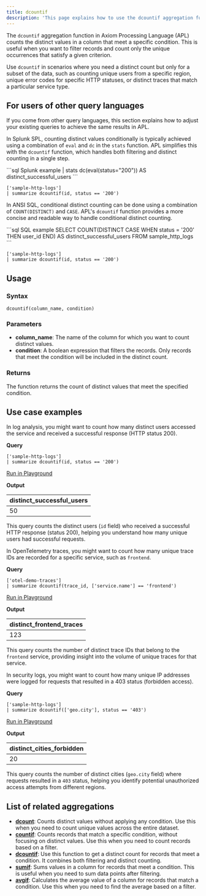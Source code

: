 ```yaml
---
title: dcountif
description: 'This page explains how to use the dcountif aggregation function in APL.'
---
```


The `dcountif` aggregation function in Axiom Processing Language (APL) counts the distinct values in a column that meet a specific condition. This is useful when you want to filter records and count only the unique occurrences that satisfy a given criterion. 

Use `dcountif` in scenarios where you need a distinct count but only for a subset of the data, such as counting unique users from a specific region, unique error codes for specific HTTP statuses, or distinct traces that match a particular service type.

## For users of other query languages

If you come from other query languages, this section explains how to adjust your existing queries to achieve the same results in APL.

<AccordionGroup>
<Accordion title="Splunk SPL users">

In Splunk SPL, counting distinct values conditionally is typically achieved using a combination of `eval` and `dc` in the `stats` function. APL simplifies this with the `dcountif` function, which handles both filtering and distinct counting in a single step.

<CodeGroup>
```sql Splunk example
| stats dc(eval(status="200")) AS distinct_successful_users
```

```kusto APL equivalent
['sample-http-logs']
| summarize dcountif(id, status == '200')
```
</CodeGroup>

</Accordion>

<Accordion title="ANSI SQL users">

In ANSI SQL, conditional distinct counting can be done using a combination of `COUNT(DISTINCT)` and `CASE`. APL's `dcountif` function provides a more concise and readable way to handle conditional distinct counting.

<CodeGroup>
```sql SQL example
SELECT COUNT(DISTINCT CASE WHEN status = '200' THEN user_id END) AS distinct_successful_users
FROM sample_http_logs
```

```kusto APL equivalent
['sample-http-logs']
| summarize dcountif(id, status == '200')
```
</CodeGroup>

</Accordion>
</AccordionGroup>

## Usage

### Syntax

```kusto
dcountif(column_name, condition)
```

### Parameters

- **column_name**: The name of the column for which you want to count distinct values.
- **condition**: A boolean expression that filters the records. Only records that meet the condition will be included in the distinct count.

### Returns

The function returns the count of distinct values that meet the specified condition.

## Use case examples

<Tabs>

<Tab title="Log analysis">

In log analysis, you might want to count how many distinct users accessed the service and received a successful response (HTTP status 200).

**Query**

```kusto
['sample-http-logs']
| summarize dcountif(id, status == '200')
```

[Run in Playground](https://play.axiom.co/axiom-play-qf1k/query?initForm=%7B%22apl%22%3A%22%5B'sample-http-logs'%5D%20%7C%20summarize%20dcountif(id%2C%20status%20%3D%3D%20'200')%22%7D)

**Output**

| distinct_successful_users |
|---------------------------|
| 50                        |

This query counts the distinct users (`id` field) who received a successful HTTP response (status 200), helping you understand how many unique users had successful requests.

</Tab>

<Tab title="OpenTelemetry traces">

In OpenTelemetry traces, you might want to count how many unique trace IDs are recorded for a specific service, such as `frontend`.

**Query**

```kusto
['otel-demo-traces']
| summarize dcountif(trace_id, ['service.name'] == 'frontend')
```

[Run in Playground](https://play.axiom.co/axiom-play-qf1k/query?initForm=%7B%22apl%22%3A%22%5B'otel-demo-traces'%5D%20%7C%20summarize%20dcountif(trace_id%2C%20%5B'service.name'%5D%20%3D%3D%20'frontend')%22%7D)

**Output**

| distinct_frontend_traces |
|--------------------------|
| 123                      |

This query counts the number of distinct trace IDs that belong to the `frontend` service, providing insight into the volume of unique traces for that service.

</Tab>

<Tab title="Security logs">

In security logs, you might want to count how many unique IP addresses were logged for requests that resulted in a 403 status (forbidden access).

**Query**

```kusto
['sample-http-logs']
| summarize dcountif(['geo.city'], status == '403')
```

[Run in Playground](https://play.axiom.co/axiom-play-qf1k/query?initForm=%7B%22apl%22%3A%22%5B'sample-http-logs'%5D%20%7C%20summarize%20dcountif(%5B'geo.city'%5D%2C%20status%20%3D%3D%20'403')%22%7D)

**Output**

| distinct_cities_forbidden |
|---------------------------|
| 20                        |

This query counts the number of distinct cities (`geo.city` field) where requests resulted in a `403` status, helping you identify potential unauthorized access attempts from different regions.

</Tab>

</Tabs>

## List of related aggregations

- [**dcount**](/apl/aggregation-function/dcount): Counts distinct values without applying any condition. Use this when you need to count unique values across the entire dataset.
- [**countif**](/apl/aggregation-function/countif): Counts records that match a specific condition, without focusing on distinct values. Use this when you need to count records based on a filter.
- [**dcountif**](/apl/aggregation-function/dcountif): Use this function to get a distinct count for records that meet a condition. It combines both filtering and distinct counting.
- [**sumif**](/apl/aggregation-function/sumif): Sums values in a column for records that meet a condition. This is useful when you need to sum data points after filtering.
- [**avgif**](/apl/aggregation-function/avgif): Calculates the average value of a column for records that match a condition. Use this when you need to find the average based on a filter.
